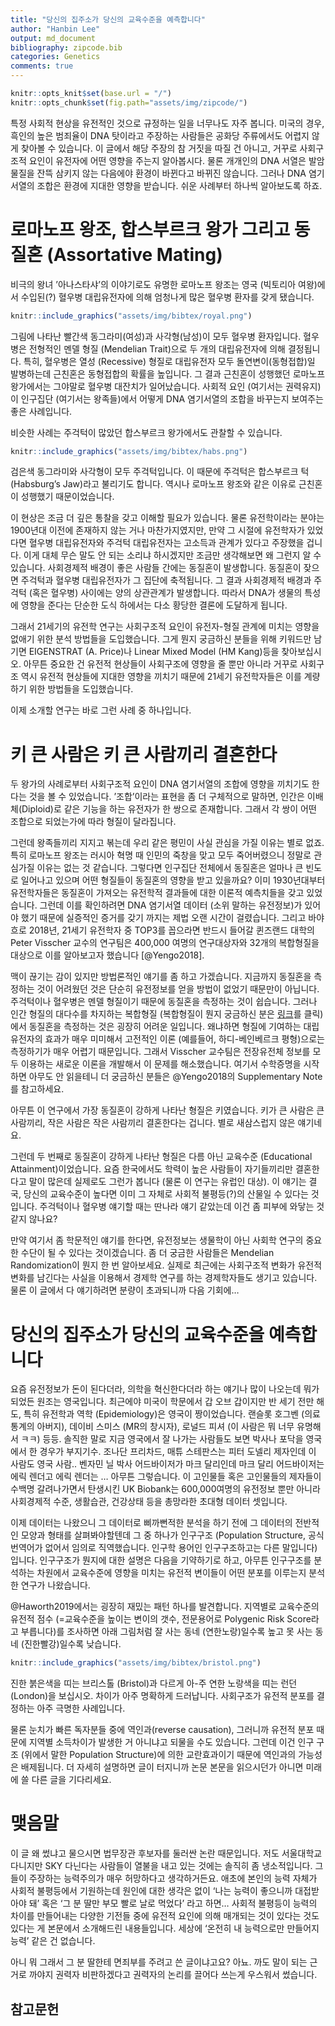 ```yaml
---
title: "당신의 집주소가 당신의 교육수준을 예측합니다"
author: "Hanbin Lee"
output: md_document
bibliography: zipcode.bib
categories: Genetics
comments: true
---
```


```r
knitr::opts_knit$set(base.url = "/")
knitr::opts_chunk$set(fig.path="assets/img/zipcode/")
```

특정 사회적 현상을 유전적인 것으로 규정하는 일을 너무나도 자주 봅니다.
미국의 경우, 흑인의 높은 범죄율이 DNA 탓이라고 주장하는 사람들은 공화당 주류에서도 어렵지 않게 찾아볼 수 있습니다.
이 글에서 해당 주장의 참 거짓을 따질 건 아니고, 거꾸로 사회구조적 요인이 유전자에 어떤 영향을 주는지 알아봅시다.
물론 개개인의 DNA 서열은 발암물질을 잔뜩 삼키지 않는 다음에야 환경이 바뀐다고 바뀌진 않습니다.
그러나 DNA 염기서열의 조합은 환경에 지대한 영향을 받습니다.
쉬운 사례부터 하나씩 알아보도록 하죠.

# 로마노프 왕조, 합스부르크 왕가 그리고 동질혼 (Assortative Mating)

비극의 왕녀 '아나스타샤'의 이야기로도 유명한 로마노프 왕조는 영국 (빅토리아 여왕)에서 수입된(?) 혈우병 대립유전자에 의해 엄청나게 많은 혈우병 환자를 갖게 됐습니다.
<p align="center">
```r
knitr::include_graphics("assets/img/bibtex/royal.png")
```
</p>

그림에 나타난 빨간색 동그라미(여성)과 사각형(남성)이 모두 혈우병 환자입니다.
혈우병은 전형적인 멘델 형질 (Mendelian Trait)으로 두 개의 대립유전자에 의해 결정됩니다.
특히, 혈우병은 열성 (Recessive) 형질로 대립유전자 모두 돌연변이(동형접합)일 발병하는데 근친혼은 동형접합의 확률을 높입니다.
그 결과 근친혼이 성행했던 로마노프 왕가에서는 그야말로 혈우병 대잔치가 일어났습니다.
사회적 요인 (여기서는 권력유지)이 인구집단 (여기서는 왕족들)에서 어떻게 DNA 염기서열의 조합을 바꾸는지 보여주는 좋은 사례입니다.  

비슷한 사례는 주걱턱이 많았던 합스부르크 왕가에서도 관찰할 수 있습니다.
<p align="center">
```r
knitr::include_graphics("assets/img/bibtex/habs.png")
```
</p>

검은색 동그라미와 사각형이 모두 주걱턱입니다.
이 때문에 주걱턱은 합스부르크 턱 (Habsburg's Jaw)라고 불리기도 합니다.
역시나 로마노프 왕조와 같은 이유로 근친혼이 성행했기 때문이었습니다.

이 현상은 조금 더 깊은 통찰을 갖고 이해할 필요가 있습니다.
물론 유전학이라는 분야는 1900년대 이전에 존재하지 않는 거나 마찬가지였지만, 만약 그 시절에 유전학자가 있었다면 혈우병 대립유전자와 주걱턱 대립유전자는 고소득과 관계가 있다고 주장했을 겁니다.
이게 대체 무슨 말도 안 되는 소리냐 하시겠지만 조금만 생각해보면 왜 그런지 알 수 있습니다.
사회경제적 배경이 좋은 사람들 간에는 동질혼이 발생합니다.
동질혼이 잦으면 주걱턱과 혈우병 대립유전자가 그 집단에 축적됩니다.
그 결과 사회경제적 배경과 주걱턱 (혹은 혈우병) 사이에는 양의 상관관계가 발생합니다.
따라서 DNA가 생물의 특성에 영향을 준다는 단순한 도식 하에서는 다소 황당한 결론에 도달하게 됩니다.

그래서 21세기의 유전학 연구는 사회구조적 요인이 유전자-형질 관계에 미치는 영향을 없애기 위한 분석 방법들을 도입했습니다.
그게 뭔지 궁금하신 분들을 위해 키워드만 남기면 EIGENSTRAT (A. Price)나 Linear Mixed Model (HM Kang)등을 찾아보십시오.
아무튼 중요한 건 유전적 현상들이 사회구조에 영향을 줄 뿐만 아니라 거꾸로 사회구조 역시 유전적 현상들에 지대한 영향을 끼치기 때문에 21세기 유전학자들은 이를 계량하기 위한 방법들을 도입했습니다.

이제 소개할 연구는 바로 그런 사례 중 하나입니다.

# 키 큰 사람은 키 큰 사람끼리 결혼한다

두 왕가의 사례로부터 사회구조적 요인이 DNA 염기서열의 조합에 영향을 끼치기도 한다는 것을 볼 수 있었습니다.
'조합'이라는 표현을 좀 더 구체적으로 말하면, 인간은 이배체(Diploid)로 같은 기능을 하는 유전자가 한 쌍으로 존재합니다.
그래서 각 쌍이 어떤 조합으로 되었는가에 따라 형질이 달라집니다.

그런데 왕족들끼리 지지고 볶는데 우리 같은 평민이 사실 관심을 가질 이유는 별로 없죠.
특히 로마노프 왕조는 러시아 혁명 때 인민의 죽창을 맞고 모두 죽어버렸으니 정말로 관심가질 이유는 없는 것 같습니다.
그렇다면 인구집단 전체에서 동질혼은 얼마나 큰 빈도로 일어나고 있으며 어떤 형질들이 동질혼의 영향을 받고 있을까요?
이미 1930년대부터 유전학자들은 동질혼이 가져오는 유전학적 결과들에 대한 이론적 예측치들을 갖고 있었습니다.
그런데 이를 확인하려면 DNA 염기서열 데이터 (소위 말하는 유전정보)가 있어야 했기 때문에 실증적인 증거를 갖기 까지는 제법 오랜 시간이 걸렸습니다.
그리고 바야흐로 2018년, 21세기 유전학자 중 TOP3를 꼽으라면 반드시 들어갈 퀸즈랜드 대학의 Peter Visscher 교수의 연구팀은 400,000 여명의 연구대상자와 32개의 복합형질을 대상으로 이를 알아보고자 했습니다 [@Yengo2018].

맥이 끊기는 감이 있지만 방법론적인 얘기를 좀 하고 가겠습니다.
지금까지 동질혼을 측정하는 것이 어려웠던 것은 단순히 유전정보를 얻을 방법이 없었기 때문만이 아닙니다.
주걱턱이나 혈우병은 멘델 형질이기 때문에 동질혼을 측정하는 것이 쉽습니다.
그러나 인간 형질의 대다수를 차지하는 복합형질 (복합형질이 뭔지 궁금하신 분은 [링크](https://hanbin973.github.io/2019/07/28/complexhomo.html)를 클릭)에서 동질혼을 측정하는 것은 굉장히 어려운 일입니다.
왜냐하면 형질에 기여하는 대립유전자의 효과가 매우 미미해서 고전적인 이론 (예를들어, 하디-베인베르크 평형)으로는 측정하기가 매우 어렵기 때문입니다.
그래서 Visscher 교수팀은 전장유전체 정보를 모두 이용하는 새로운 이론을 개발해서 이 문제를 해소했습니다.
여기서 수학증명을 시작하면 아무도 안 읽을테니 더 궁금하신 분들은 @Yengo2018의 Supplementary Note를 참고하세요.

아무튼 이 연구에서 가장 동질혼이 강하게 나타난 형질은 키였습니다.
키가 큰 사람은 큰 사람끼리, 작은 사람은 작은 사람끼리 결혼한다는 겁니다.
별로 새삼스럽지 않은 얘기네요.

그런데 두 번째로 동질혼이 강하게 나타난 형질은 다름 아닌 교육수준 (Educational Attainment)이었습니다.
요즘 한국에서도 학력이 높은 사람들이 자기들끼리만 결혼한다고 말이 많은데 실제로도 그런가 봅니다 (물론 이 연구는 유럽인 대상).
이 얘기는 결국, 당신의 교육수준이 높다면 이미 그 자체로 사회적 불평등(?)의 산물일 수 있다는 것입니다.
주걱턱이나 혈우병 얘기할 때는 딴나라 얘기 같았는데 이건 좀 피부에 와닿는 것 같지 않나요?

만약 여기서 좀 학문적인 얘기를 한다면, 유전정보는 생물학이 아닌 사회학 연구의 중요한 수단이 될 수 있다는 것이겠습니다.
좀 더 궁금한 사람들은 Mendelian Randomization이 뭔지 한 번 알아보세요.
실제로 최근에는 사회구조적 변화가 유전적 변화를 남긴다는 사실을 이용해서 경제학 연구를 하는 경제학자들도 생기고 있습니다.
물론 이 글에서 다 얘기하려면 분량이 초과되니까 다음 기회에...


# 당신의 집주소가 당신의 교육수준을 예측합니다

요즘 유전정보가 돈이 된다더라, 의학을 혁신한다더라 하는 얘기나 많이 나오는데 뭐가 되었든 원조는 영국입니다.
최근에야 미국이 학문에서 갑 오브 갑이지만 반 세기 전만 해도, 특히 유전학과 역학 (Epidemiology)은 영국이 짱이었습니다.
랜슬롯 호그벤 (의료통계의 아버지), 데이비 스미스 (MR의 창시자), 로널드 피셔 (이 사람은 뭐 너무 유명해서 ㅋㅋ) 등등.
솔직한 말로 지금 영국에서 잘 나가는 사람들도 보면 박사나 포닥을 영국에서 한 경우가 부지기수.
조나단 프리차드, 매튜 스테판스는 피터 도넬리 제자인데 이 사람도 영국 사람.. 벤자민 닐 박사 어드바이저가 마크 달리인데 마크 달리 어드바이저는 에릭 렌더고 에릭 렌더는 ... 아무튼 그렇습니다.
이 고인물들 혹은 고인물들의 제자들이 수백명 갈려나가면서 탄생시킨 UK Biobank는 600,000여명의 유전정보 뿐만 아니라 사회경제적 수준, 생활습관, 건강상태 등을 총망라한 초대형 데이터 셋입니다.

이제 데이터는 나왔으니 그 데이터로 삐까뻔적한 분석을 하기 전에 그 데이터의 전반적인 모양과 형태를 살펴봐야할텐데 그 중 하나가 인구구조 (Population Structure, 공식 번역어가 없어서 임의로 직역했습니다. 인구학 용어인 인구구조하고는 다른 말입니다) 입니다.
인구구조가 뭔지에 대한 설명은 다음을 기약하기로 하고, 아무튼 인구구조를 분석하는 차원에서 교육수준에 영향을 미치는 유전적 변이들이 어떤 분포를 이루는지 분석한 연구가 나왔습니다.

@Haworth2019에서는 굉장히 재밌는 패턴 하나를 발견합니다.
지역별로 교육수준의 유전적 점수 (=교육수준을 높이는 변이의 갯수, 전문용어로 Polygenic Risk Score라고 부릅니다)를 조사하면 아래 그림처럼 잘 사는 동네 (연한노랑)일수록 높고 못 사는 동네 (진한빨강)일수록 낮습니다.

<p align="center">
```r
knitr::include_graphics("assets/img/bibtex/bristol.png")
```
</p>

진한 붉은색을 띠는 브리스톨 (Bristol)과 다르게 아-주 연한 노랑색을 띠는 런던 (London)을 보십시오.
차이가 아주 명확하게 드러납니다.
사회구조가 유전적 분포를 결정하는 아주 극명한 사례입니다.

물론 눈치가 빠른 독자분들 중에 역인과(reverse causation), 그러니까 유전적 분포 때문에 지역별 소득차이가 발생한 거 아니냐고 되물을 수도 있습니다.
그런데 이건 인구 구조 (위에서 말한 Population Structure)에 의한 교란효과이기 때문에 역인과의 가능성은 배제됩니다.
더 자세히 설명하면 글이 터지니까 논문 본문을 읽으시던가 아니면 미래에 쓸 다른 글을 기다리세요.

# 맺음말

이 글 왜 썼냐고 물으시면 법무장관 후보자를 둘러싼 논란 때문입니다.
저도 서울대학교 다니지만 SKY 다닌다는 사람들이 열불을 내고 있는 것에는 솔직히 좀 냉소적입니다.
그들이 주장하는 능력주의가 매우 허망하다고 생각하거든요.
애초에 본인의 능력 자체가 사회적 불평등에서 기원하는데 원인에 대한 생각은 없이 '나는 능력이 좋으니까 대접받아야 돼' 혹은 '그 분 딸만 부모 빨로 날로 먹었다' 라고 하면... 
사회적 불평등이 능력의 차이를 만들어내는 다양한 기전들 중에 유전적 요인에 의해 매개되는 것이 있다는 것도 있다는 게 본문에서 소개해드린 내용들입니다.
세상에 '온전히 내 능력으로만 만들어지 능력' 같은 건 없습니다.

아니 뭐 그래서 그 분 딸한테 면죄부를 주려고 쓴 글이냐고요?
아뇨. 까도 말이 되는 근거로 까야지 권력자 비판하겠다고 권력자의 논리를 끌어다 쓰는게 우스워서 썼습니다.


## 참고문헌